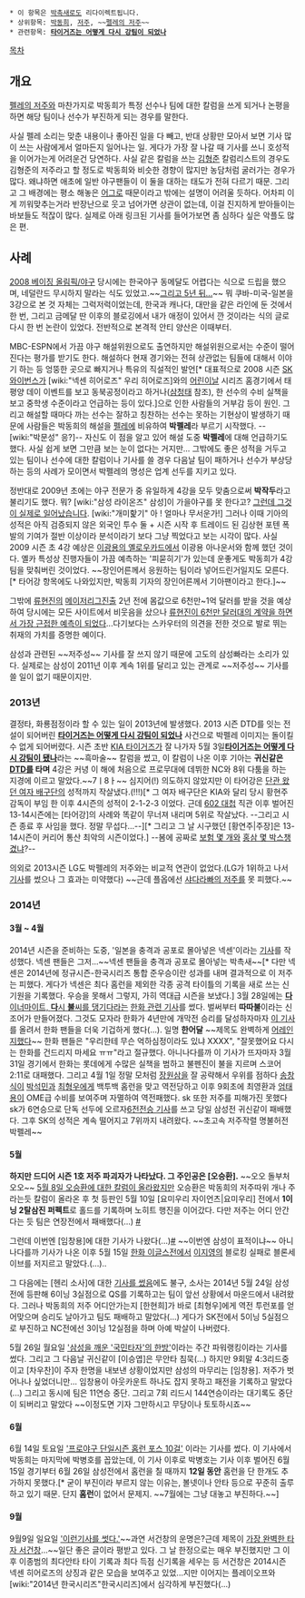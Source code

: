  * 이 항목은 [[박촉새]]로도 리다이렉트됩니다.
 * 상위항목: [[박동희(기자)|박동희]], [[저주]], ~~[[펠레의 저주]]~~
 * 관련항목: '''[[타이거즈는 어떻게 다시 강팀이 되었나]]'''

[[목차]]
== 개요 ==
[[펠레의 저주]]와 마찬가지로 박동희가 특정 선수나 팀에 대한 칼럼을 쓰게 되거나 논평을 하면 해당 팀이나 선수가 부진하게 되는 경우를 말한다.

사실 펠레 소리는 맞춘 내용이나 좋아진 일을 다 빼고, 반대 상황만 모아서 보면 기사 많이 쓰는 사람에게서 얼마든지 일어나는 일. 게다가 가장 잘 나갈 때 기사를 쓰니 호성적을 이어가는게 어려운건 당연하다. 사실 같은 칼럼을 쓰는 [[김형준]] 칼럼리스트의 경우도 김형준의 저주라고 할 정도로 박동희와 비슷한 경향이 많지만 농담처럼 굴러가는 경우가 많다. 왜냐하면 애초에 일반 야구팬들이 이 둘을 대하는 태도가 전혀 다르기 때문. 그리고 그 배경에는 평소 해놓은 [[어그로]] 때문이라고 밖에는 설명이 어려울 듯하다. 어차피 이게 끼워맞추는거라 반장난으로 웃고 넘어가면 상관이 없는데, 이걸 진지하게 받아들이는 바보들도 적잖이 많다. 실제로 아래 링크된 기사를 들어가보면 좀 심하다 싶은 악플도 많은 편.

== 사례 ==
[[2008 베이징 올림픽/야구]] 당시에는 한국야구 동메달도 어렵다는 식으로 드립을 했으며, 네덜란드 무시하지 말라는 식도 있었고.~~[[타이중 참사|그리고 5년 뒤...]]~~ 뭐 쿠바-미국-일본을 3강으로 본 것 자체는 그럭저럭이었는데, 한국과 캐나다, 대만을 같은 라인에 둔 것에서 한 번, 그리고 금메달 딴 이후의 블로깅에서 내가 애정이 있어서 깐 것이라는 식의 글로 다시 한 번 논란이 있었다. 전반적으로 본격적 안티 양산은 이때부터.

MBC-ESPN에서 가끔 야구 해설위원으로도 출연하지만 해설위원으로서는 수준이 떨어진다는 평가를 받기도 한다. 해설하다 현재 경기와는 전혀 상관없는 팀들에 대해서 이야기 하는 등 엉뚱한 곳으로 빠지거나 특유의 직설적인 발언[* 대표적으로 2008 시즌 [[SK 와이번스]]가 [wiki:"넥센 히어로즈" 우리 히어로즈]와의 [[어린이날]] 시리즈 홈경기에서 태평양 데이 이벤트를 보고 동북공정이라고 하거나([[삼청태]] 참조), 한 선수의 수비 실책을 보고 중학생 수준이라고 언급하는 등이 있다.]으로 인한 사람들의 거부감 등이 원인. 그리고 해설할 때마다 까는 선수는 잘하고 칭찬하는 선수는 못하는 기현상이 발생하기 때문에 사람들은 박동희의 해설을 [[펠레]]에 비유하여 '''박펠레'''라 부르기 시작했다. --[wiki:"박문성" 응?]-- 자신도 이 점을 알고 있어 해설 도중 '''박펠레'''에 대해 언급하기도 했다. 사실 쉽게 보면 그만큼 보는 눈이 없다는 거지만... 그밖에도 좋은 성적을 거두고 있는 팀이나 선수에 대한 칼럼이나 기사를 쓸 경우 다음날 팀이 패하거나 선수가 부상당하는 등의 사례가 모이면서 박펠레의 명성은 업계 선두를 지키고 있다.

정반대로 2009년 초에는 야구 전문가 중 유일하게 4강을 모두 맞춤으로써 '''박작두'''라고 불리기도 했다.
뭐? [wiki:"삼성 라이온즈" 삼성]이 가을야구를 못 한다고? [[그런데 그것이 실제로 일어났습니다]]. [wiki:"개미핥기" 아 ! 얼마나 무서운가!]
그러나 이때 기아의 성적은 아직 검증되지 않은 외국인 투수 둘 + 시즌 시작 후 트레이드 된 김상현 포텐 폭발의 기여가 절반 이상이라 분석이라기 보다 그냥 찍었다고 보는 시각이 많다. 사실 2009 시즌 초 4강 예상은 [[이광용의 옐로우카드]]에서 이광용 아나운서와 함께 했던 것이다. 옐카 특성상 진행자들이 가끔 예측하는 '피묻히기'가 있는데 운좋게도 박동희가 4강팀을 맞춰버린 것이었다. ~~장인어른께서 응원하는 팀이라 넣어드린거일지도 모른다.[* 타어강 항목에도 나와있지만, 박동희 기자의 장인어른께서 기아팬이라고 한다.]~~

그밖에 [[류현진]]의 [[메이저리그]]진출 2년 전에 몸값으로 6천만~1억 달러를 받을 것을 예상하여 당시에는 모든 사이트에서 비웃음을 샀으나 [http://mlbpark.donga.com/mbs/articleV.php?mbsC=kbotown&mbsIdx=650258&cpage=&mbsW=&select=&opt=&keyword= 류현진이 6천만 달러대의 계약을 하면서 가장 근접한 예측이 되었다]...다기보다는 스카우터의 의견을 전한 것으로 발로 뛰는 취재의 가치를 증명한 예이다.

삼성과 관련된 ~~저주성~~ 기사를 잘 쓰지 않기 때문에 고도의 삼성빠라는 소리가 있다. 실제로는 삼성이 2011년 이후 계속 1위를 달리고 있는 관계로 ~~저주성~~ 기사를 쓸 일이 없기 때문이지만.

=== 2013년 ===
결정타, 화룡점정이라 할 수 있는 일이 2013년에 발생했다. 2013 시즌 DTD를 잇는 전설이 되어버린 '''[[타이거즈는 어떻게 다시 강팀이 되었나]]''' 사건으로 박펠레 이미지는 돌이킬 수 없게 되어버렸다. 시즌 초반 [[KIA 타이거즈]]가 잘 나가자 5월 3일'''[http://sports.news.naver.com/sports/index.nhn?category=baseball&ctg=issue&mod=read&issue_id=438&issue_item_id=9972&office_id=295&article_id=0000000975 타이거즈는 어떻게 다시 강팀이 됐나]'''라는 ~~흑마술~~ 칼럼을 썼고, 이 칼럼이 나온 이후 기아는 '''귀신같은 [[DTD]]를 타며''' 4강은 커녕 이 해에 처음으로 프로무대에 데뷔한 NC와 8위 다툼을 하는 지경에 이르고 말았다.~~7ㅣ8ㅏ~~ 심지어(!) 의도하지 않았지만 이 타어강은 [[수원 현대건설 힐스테이트|단관 왔던 여자 배구단]]의 성적까지 작살냈다.(!!!)[* 그 여자 배구단은 KIA와 달리 당시 황현주 감독이 부임 한 이후 4시즌의 성적이 2-1-2-3 이었다. 근데 [[602 대첩]] 직관 이후 벌어진 13-14시즌에는 [타어강]의 사례와 똑같이 무너져 내리며 5위로 작살났다. --그리고 시즌 종료 후 사임을 했다. 정말 무섭다...--][* 그리고 그 날 시구했던 [황연주|주장]은 13-14시즌이 커리어 통산 최악의 시즌이었다.] --봄에 공짜로 [[인천 흥국생명 핑크스파이더스|보험 몇 개]]와 [[대전 KGC인삼공사|홍삼 몇 박스]]챙겼냐?--

의외로 2013시즌 LG도 박펠레의 저주와는 비교적 연관이 없었다.(LG가 1위하고 나서 [http://sports.news.naver.com/sports/index.nhn?category=baseball&ctg=news&mod=read&office_id=295&article_id=0000001047 기사]를 썼으나 그 효과는 미약했다) ~~근데 플옵에선 [[샤다라빠의 저주]]를 못 피했다.~~

=== 2014년 ===
==== 3월 ~ 4월 ====
2014년 시즌을 준비하는 도중, '일본을 충격과 공포로 몰아넣은 넥센'이라는 [http://news.naver.com/main/ranking/read.nhn?mid=etc&sid1=111&date=20140228&rankingSectionId=107&rankingType=popular_day&rankingSeq=1&oid=295&aid=0000001154 기사]를 작성했다. 넥센 팬들은 그저...~~넥센 팬들을 충격과 공포로 몰아넣는 박촉새~~[* 다만 넥센은 2014년에 정규시즌-한국시리즈 통합 준우승이란 성과를 내며 결과적으로 이 저주는 피했다. 게다가 넥센은 최다 홈런을 제외한 각종 공격 타이틀의 기록을 새로 쓰는 신기원을 기록했다. 우승을 못해서 그렇지, 가히 역대급 시즌을 보냈다.]
3월 28일에는 [[타어강|'''다'''이너마이트, '''다'''시 '''불'''씨를 댕기다]]라는 [http://sports.news.naver.com/sports/index.nhn?category=kbo&ctg=news&mod=read&office_id=295&article_id=0000001169 한화 관련 기사]를 썼다. 벌써부터 '''따따불'''이라는 신조어가 만들어졌다.
그것도 모자라 한화가 4년만에 개막전 승리를 달성하자마자 [http://sports.news.naver.com/sports/index.nhn?category=baseball&ctg=news&mod=read&office_id=295&article_id=0000001172&m_url=%2Fcomment%2Fall.nhn%3FserviceId%3Dsports%26gno%3Dnews295%2C0000001172%26sort%3Dnewest 이 기사]를 올려서 한화 팬들을 더욱 기겁하게 했다(…). 일명 '''한어달''' ~~제목도 완벽하게 [[타이거즈는 어떻게 다시 강팀이 되었나|어레인지]]했다~~ 한화 팬들은 "우리한테 무슨 억하심정이라도 있냐 XXXX", "잘못했어요 다시는 한화를 건드리지 마세요 ㅠㅠ"라고 절규했다. 아니나다를까 이 기사가 뜨자마자 3월 31일 경기에서 한화는 롯데에게 수많은 실책을 범하고 불펜진이 불을 지르며 스코어 2:11로 대패했다. 그리고 4월 1일 정말 모처럼 [[장원삼]]을 잘 공략해서 우위를 점하다 [[송창식(야구선수)|송창식]]이 [[박석민]]과 [[최형우]]에게 백투백 홈런을 맞고 역전당하고 이후 9회초에 최영환과 [[엄태용]]이 OME급 수비를 보여주며 자멸하여 역전패했다. sk 또한 저주를 피해가진 못했다 sk가 6연승으로 단독 선두에 오르자[http://sports.news.naver.com/sports/index.nhn?category=kbo&ctg=news&mod=read&office_id=295&article_id=0000001177 6전전승 기사]를 쓰고 당일 삼성전 귀신같이 패배했다. 그후 SK의 성적은 계속 떨어지고 7위까지 내려왔다. ~~초고속 저주작렬 명불허전 박펠레~~

==== 5월 ====
'''하지만 드디어 시즌 1호 저주 파괴자가 나타났다. 그 주인공은 [오승환].''' ~~오오 돌부처 오오~~ [http://sports.news.naver.com/sports/index.nhn?category=baseball&ctg=issue&mod=read&issue_id=438&issue_item_id=10383&office_id=295&article_id=0000001185 5월 8일 오승환에 대한 칼럼이 올라왔지만] 오승환은 박동희의 저주따위 개나 주라는듯 칼럼이 올라온 후 첫 등판인 5월 10일 [요미우리 자이언츠|요미우리] 전에서 '''1이닝 2탈삼진 퍼펙트'''로 홀드를 기록하며 노히트 행진을 이어갔다. 다만 저주는 어디 안간다는 듯 팀은 연장전에서 패배했다(...) [http://sports.news.naver.com/sports/index.nhn?category=worldbaseball&ctg=news&mod=read&office_id=001&article_id=0006899833 #]

그런데 이번엔 [임창용]에 대한 기사가 나왔다(...)[http://sports.news.naver.com/sports/index.nhn?category=baseball&ctg=news&mod=read&office_id=295&article_id=0000001191 #] ~~이번엔 삼성이 표적이냐~~ 아니나다를까 기사가 나온 이후 5월 15일 [[한화 이글스]]전에서 [[이지영(야구선수)|이지영]]의 블로킹 실패로 블론세이브를 저지르고 말았다.(...)..

그 다음에는 [헨리 소사]에 대한 [http://sports.news.naver.com/sports/index.nhn?category=baseball&ctg=issue&issue_id=438&mod=read&issue_item_id=10405&office_id=295&article_id=0000001196 기사를 썼음]에도 불구, 소사는 2014년 5월 24일 삼성전에 등판해 6이닝 3실점으로 QS를 기록하고는 팀이 앞선 상황에서 마운드에서 내려왔다. 그러나 박동희의 저주 어디안가는지 [한현희]가 바로 [최형우]에게 역전 투런포를 얻어맞으며 승리도 날아가고 팀도 패배하고 말았다(...) 게다가 SK전에서 5이닝 5실점으로 부진하고 NC전에선 3이닝 12실점을 하며 아예 박살이 나버렸다.

5월 26일 월요일 [http://sports.news.naver.com/sports/index.nhn?category=baseball&ctg=issue&mod=read&issue_id=438&issue_item_id=10411&office_id=295&article_id=0000001197&m_url=%2Fcomment%2Fall.nhn%3FserviceId%3Dsports%26gno%3Dnews295%2C0000001197%26sort%3Dnewest '삼성을 깨운 '국민타자'의 한방']이라는 주간 파워랭킹이라는 기사를 썼다. 그리고 그 다음날 귀신같이 [이승엽]은 무안타 침묵(...) 하지만 9회말 4:3리드중이고 [차우찬]이 주자 한명을 내보낸 상황이었지만 삼성의 마무리는 [임창용]. 저주가 벗어나나 싶었더니만... 임창용이 아웃카운트 하나도 잡지 못하고 패전을 기록하고 말았다(...) 그리고 동시에 팀은 11연승 중단. 그리고 7회 리드시 144연승이라는 대기록도 중단이 되버리고 말았다 ~~이정도면 기자 그만하시고 무당이나 토토하시죠~~

==== 6월 ====
6월 14일 토요일 [http://sports.news.naver.com/sports/index.nhn?category=kbo&ctg=news&mod=read&office_id=295&article_id=0000001206 '프로야구 단일시즌 홈런 포스 10걸'] 이라는 기사를 썼다. 이 기사에서 박동희는 마지막에 박병호를 꼽았는데, 이 기사 이후로 박병호는 기사 이후 벌어진 6월 15일 경기부터 6월 26일 삼성전에서 홈런을 칠 때까지 '''12일 동안''' 홈런을 단 한개도 추가하지 못했다.[* 굳이 부진이라 부르지 않는 이유는, 볼넷이나 안타 등으로 꾸준히 출루하고 있기 때문. 단지 '''홈런'''이 없어서 문제지. ~~7월에는 그냥 대놓고 부진하다.~~]

==== 9월 ====
9월9일 일요일 [http://sports.news.naver.com/sports/index.nhn?category=kbo&ctg=news&mod=read&office_id=295&article_id=0000001251 '이런기사를 썻다.']~~과연 서건창의 운명은?근데 제목이 [[다크나이트(던전 앤 파이터)|가장 완벽한 타자 ]]서건창...~~일단 좋은 글이라 평받고 있다. 그 날 한정으로는 매우 부진했지만 그 이후 이종범의 최다안타 타이 기록과 최다 득점 신기록을 세우는 등 서건창은 2014시즌 넥센 히어로즈의 상징과 같은 모습을 보여주고 있었...지만 이어지는 플레이오프와 [wiki:"2014년 한국시리즈"한국시리즈]에서 심각하게 부진했다(...)
